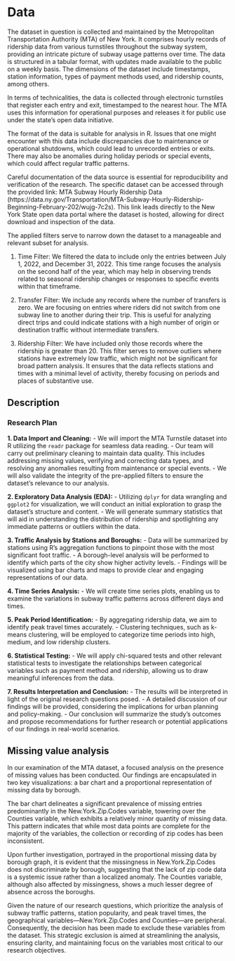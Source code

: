 # Data
The dataset in question is collected and maintained by the Metropolitan Transportation Authority (MTA) of New York. It comprises hourly records of ridership data from various turnstiles throughout the subway system, providing an intricate picture of subway usage patterns over time. The data is structured in a tabular format, with updates made available to the public on a weekly basis. The dimensions of the dataset include timestamps, station information, types of payment methods used, and ridership counts, among others.

In terms of technicalities, the data is collected through electronic turnstiles that register each entry and exit, timestamped to the nearest hour. The MTA uses this information for operational purposes and releases it for public use under the state's open data initiative.

The format of the data is suitable for analysis in R. Issues that one might encounter with this data include discrepancies due to maintenance or operational shutdowns, which could lead to unrecorded entries or exits. There may also be anomalies during holiday periods or special events, which could affect regular traffic patterns.

Careful documentation of the data source is essential for reproducibility and verification of the research. The specific dataset can be accessed through the provided link: MTA Subway Hourly Ridership Data (https://data.ny.gov/Transportation/MTA-Subway-Hourly-Ridership-Beginning-February-202/wujg-7c2s). This link leads directly to the New York State open data portal where the dataset is hosted, allowing for direct download and inspection of the data.

The applied filters serve to narrow down the dataset to a manageable and relevant subset for analysis.

1. Time Filter: We filtered the data to include only the entries between July 1, 2022, and December 31, 2022. This time range focuses the analysis on the second half of the year, which may help in observing trends related to seasonal ridership changes or responses to specific events within that timeframe.

2. Transfer Filter: We include any records where the number of transfers is zero. We are focusing on entries where riders did not switch from one subway line to another during their trip. This is useful for analyzing direct trips and could indicate stations with a high number of origin or destination traffic without intermediate transfers.

3. Ridership Filter: We have included only those records where the ridership is greater than 20. This filter serves to remove outliers where stations have extremely low traffic, which might not be significant for broad pattern analysis. It ensures that the data reflects stations and times with a minimal level of activity, thereby focusing on periods and places of substantive use.

## Description

### Research Plan
**1. Data Import and Cleaning:**
- We will import the MTA Turnstile dataset into R utilizing the `readr` package for seamless data reading.
- Our team will carry out preliminary cleaning to maintain data quality. This includes addressing missing values, verifying and correcting data types, and resolving any anomalies resulting from maintenance or special events.
- We will also validate the integrity of the pre-applied filters to ensure the dataset's relevance to our analysis.

**2. Exploratory Data Analysis (EDA):**
- Utilizing `dplyr` for data wrangling and `ggplot2` for visualization, we will conduct an initial exploration to grasp the dataset's structure and content.
- We will generate summary statistics that will aid in understanding the distribution of ridership and spotlighting any immediate patterns or outliers within the data.

**3. Traffic Analysis by Stations and Boroughs:**
- Data will be summarized by stations using R's aggregation functions to pinpoint those with the most significant foot traffic.
- A borough-level analysis will be performed to identify which parts of the city show higher activity levels.
- Findings will be visualized using bar charts and maps to provide clear and engaging representations of our data.

**4. Time Series Analysis:**
- We will create time series plots, enabling us to examine the variations in subway traffic patterns across different days and times.

**5. Peak Period Identification:**
- By aggregating ridership data, we aim to identify peak travel times accurately.
- Clustering techniques, such as k-means clustering, will be employed to categorize time periods into high, medium, and low ridership clusters.

**6. Statistical Testing:**
- We will apply chi-squared tests and other relevant statistical tests to investigate the relationships between categorical variables such as payment method and ridership, allowing us to draw meaningful inferences from the data.

**7. Results Interpretation and Conclusion:**
- The results will be interpreted in light of the original research questions posed.
- A detailed discussion of our findings will be provided, considering the implications for urban planning and policy-making.
- Our conclusion will summarize the study's outcomes and propose recommendations for further research or potential applications of our findings in real-world scenarios.

## Missing value analysis
In our examination of the MTA dataset, a focused analysis on the presence of missing values has been conducted. Our findings are encapsulated in two key visualizations: a bar chart and a proportional representation of missing data by borough.

The bar chart delineates a significant prevalence of missing entries predominantly in the New.York.Zip.Codes variable, towering over the Counties variable, which exhibits a relatively minor quantity of missing data. This pattern indicates that while most data points are complete for the majority of the variables, the collection or recording of zip codes has been inconsistent.

Upon further investigation, portrayed in the proportional missing data by borough graph, it is evident that the missingness in New.York.Zip.Codes does not discriminate by borough, suggesting that the lack of zip code data is a systemic issue rather than a localized anomaly. The Counties variable, although also affected by missingness, shows a much lesser degree of absence across the boroughs.

Given the nature of our research questions, which prioritize the analysis of subway traffic patterns, station popularity, and peak travel times, the geographical variables—New.York.Zip.Codes and Counties—are peripheral. Consequently, the decision has been made to exclude these variables from the dataset. This strategic exclusion is aimed at streamlining the analysis, ensuring clarity, and maintaining focus on the variables most critical to our research objectives.

